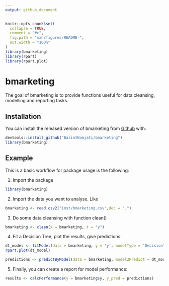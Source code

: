 ```yaml
---
output: github_document
---
```


<!-- README.md is generated from README.Rmd. Please edit that file -->

```r
knitr::opts_chunk$set(
  collapse = TRUE,
  comment = "#>",
  fig.path = "man/figures/README-",
  out.width = "100%"
)
library(bmarketing)
library(rpart)
library(rpart.plot)
```
# bmarketing

<!-- badges: start -->
<!-- badges: end -->

The goal of bmarketing is to provide functions useful for data cleansing, modelling and reporting tasks.

## Installation

You can install the released version of bmarketing from [Github](https://github.com/BalintKomjati/bmarketing) with: 

```r
devtools::install_github("BalintKomjati/bmarketing")
library(bmarketing)
```

## Example

This is a basic workflow for package usage is the following:

1) Import the package

```r
library(bmarketing)
```

2) Import the data you want to analyse. Like

```r
bmarketing <- read.csv2("inst/bmarketing.csv",dec = ".")
```

3) Do some data cleansing with function clean()

```r
bmarketing <- clean(x = bmarketing, t = "y")
```

4) Fit a Decision Tree, plot the results, give predictions:

```r
dt_model <- fitModel(data = bmarketing, y = 'y', modelType = 'DecisionTree')
rpart.plot(dt_model)

predictions <- predictByModel(data = bmarketing, model2Predict = dt_model, modelType = "DecisionTree")
```

5) Finally, you can create a report for model performance:
```r
results <- calcPerformance(y = bmarketing$y, y_pred = predictions)
```

